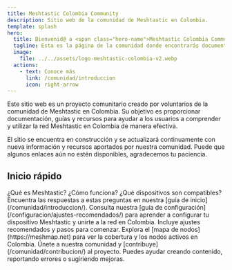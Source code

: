 ```yaml
---
title: Meshtastic Colombia Community
description: Sitio web de la comunidad de Meshtastic en Colombia.
template: splash
hero:
  title: Bienvenid@ a <span class="hero-name">Meshtastic Colombia Community</span>
  tagline: Esta es la página de la comunidad donde encontrarás documentación y recursos de la red Meshtastic en Colombia.
  image:
    file: ../../assets/logo-meshtastic-colombia-v2.webp
  actions:
    - text: Conoce más
      link: /comunidad/introduccion
      icon: right-arrow
---
```



<p>
Este sitio web es un proyecto comunitario creado por voluntarios de la comunidad de Meshtastic en Colombia. Su objetivo es proporcionar documentación, guías y recursos para ayudar a los usuarios a comprender y utilizar la red Meshtastic en Colombia de manera efectiva.
</p>

<Aside title="Ten presente..." type="caution">El sitio se encuentra en construcción y se actualizará continuamente con nueva información y recursos aportados por nuestra comunidad. Puede que algunos enlaces aún no estén disponibles, agradecemos tu paciencia.</Aside>



## Inicio rápido

<CardGrid>
	<Card title="Acerca del Meshtastic" icon="open-book">
		¿Qué es Meshtastic? ¿Cómo funciona? ¿Qué dispositivos son compatibles? Encuentra las respuestas a estas preguntas en nuestra [guía de inicio](/comunidad/introduccion/).
	</Card>
	<Card title="Configuración" icon="laptop">
		Consulta nuestra [guía de configuración](/configuracion/ajustes-recomendados/) para aprender a configurar tu dispositivo Meshtastic y unirte a la red en Colombia. Incluye ajustes recomendados y pasos para comenzar.
	</Card>
	<Card title="Mapa de nodos" icon="magnifier">
		Explora el [mapa de nodos](https://meshmap.net) para ver la cobertura y los nodos activos en Colombia.
	</Card>
	<Card title="Participa y contribuye" icon="star">
		Únete a nuestra comunidad y [contribuye](/comunidad/contribucion/) al proyecto. Puedes ayudar creando contenido, reportando errores o sugiriendo mejoras.
	</Card>
</CardGrid>

<Footer/>
